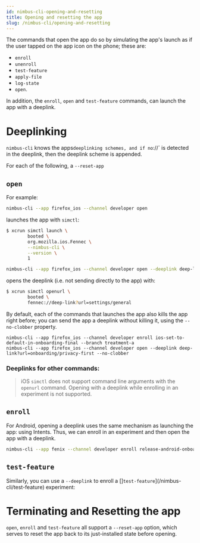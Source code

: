 ```yaml
---
id: nimbus-cli-opening-and-resetting
title: Opening and resetting the app
slug: /nimbus-cli/opening-and-resetting
---
```


The commands that open the app do so by simulating the app's launch as if the user tapped on the app icon on the phone; these are:

- `enroll`
- `unenroll`
- `test-feature`
- `apply-file`
- `log-state`
- `open`.

In addition, the `enroll`, `open` and `test-feature` commands, can launch the app with a deeplink.

# Deeplinking

`nimbus-cli` knows the apps` deeplinking schemes, and if no `://` is detected in the deeplink, then the deeplink scheme is appended.

For each of the following, a `--reset-app`

## `open`

For example:

```sh
nimbus-cli --app firefox_ios --channel developer open
```

launches the app with `simctl`:

```sh
$ xcrun simctl launch \
        booted \
        org.mozilla.ios.Fennec \
        --nimbus-cli \
        --version \
        1
```

```sh
nimbus-cli --app firefox_ios --channel developer open --deeplink deep-link?url=settings/general
```

opens the deeplink (i.e. not sending directly to the app) with:

```sh
$ xcrun simctl openurl \
        booted \
        fennec://deep-link?url=settings/general
```

By default, each of the commands that launches the app also kills the app right before; you can send the app a deeplink without killing it, using the `--no-clobber` property.

```
nimbus-cli --app firefox_ios --channel developer enroll ios-set-to-default-in-onboarding-final --branch treatment-a
nimbus-cli --app firefox_ios --channel developer open --deeplink deep-link?url=onboarding/privacy-first --no-clobber
```

### Deeplinks for other commands:

> iOS `simctl` does not support command line arguments with the `openurl` command. Opening with a deeplink while enrolling in an experiment is not supported.

## `enroll`

For Android, opening a deeplink uses the same mechanism as launching the app: using Intents. Thus, we can enroll in an experiment and then open the app with a deeplink.

```sh
nimbus-cli --app fenix --channel developer enroll release-android-onboarding-redesign --branch treatment-a --deeplink onboarding/privacy-first
```

## `test-feature`

Similarly, you can use a `--deeplink` to enroll a []`test-feature`](/nimbus-cli/test-feature) experiment:

# Terminating and Resetting the app

`open`, `enroll` and `test-feature` all support a `--reset-app` option, which serves to reset the app back to its just-installed state before opening.
